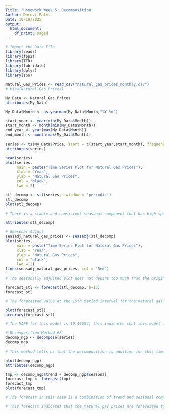 ```yaml
---
Title: 'Homework Week 5: Decomposition'
Author: Dhruvi Patel
Date: 10/19/2025
output:
  html_document:
    df_print: paged
---
```


```r
# Import the Data File
library(readr)
library(fpp2)
library(TTR)
library(lubridate)
library(dplyr)
library(zoo)

Natural_Gas_Prices <- read_csv("natural_gas_prices_monthly.csv")
# View(Natural_Gas_Prices)

My_Data <- Natural_Gas_Prices
attributes(My_Data)

My_Data$Month <- as.yearmon(My_Data$Month,"%Y-%m")

start_year <- year(min(My_Data$Month))
start_month <- month(min(My_Data$Month))
end_year <- year(max(My_Data$Month))
end_month <- month(max(My_Data$Month))

series <- ts(My_Data$Price, start = c(start_year,start_month), frequency = 12)
attributes(series)

head(series)
plot(series,
     main = paste("Time Series Plot for Natural Gas Prices"),
     xlab = "Year",
     ylab = "Natural Gas Prices",
     col = "black",
     lwd = 2)

stl_decomp <- stl(series,s.window = 'periodic')
stl_decomp
plot(stl_decomp)

# There is a stable and consistent seasonal component that has high spikes at regular cyclical intervals. The trend of the dataset follows the actual dataset, but it is a bit smoother, however there is no particular positive or negative trend to the dataset.

attributes(stl_decomp)

# Seasonal Adjust
seasadj_natural_gas_prices <- seasadj(stl_decomp)
plot(series,
     main = paste("Time Series Plot for Natural Gas Prices"),
     xlab = "Year",
     ylab = "Natural Gas Prices",
     col = "black",
     lwd = 2)
lines(seasadj_natural_gas_prices, col = "Red")

# The seasonally adjusted plot does not depart too much from the original dataset plot, and this proves the observation from before that seasonality is considered to be strong and stable, therefore the model will keep the seasonality constant resulting in no impact to the graph from it.

forecast_stl <- forecast(stl_decomp, h=15)
forecast_stl

# The forecasted value at the 15th period interval for the natural gas prices is $2.42.

plot(forecast_stl)
accuracy(forecast_stl)

# The MAPE for this model is 10.49654, this indicates that this model is accurate enough to be utilized for practical purposes related to the data. It indicates that the data does not have small values that distort the overall percentages, which makes this model a reliable choice when performing forecasting on this data set.

# Decomposition Method #2
decomp_ngp <- decompose(series)
decomp_ngp

# This method tells us that the decomposition is additive for this time series. It also provides the seasonal indices for each of the 12 months.

plot(decomp_ngp)
attributes(decomp_ngp)

tmp <- decomp_ngp$trend + decomp_ngp$seasonal
forecast_tmp <- forecast(tmp)
forecast_tmp
plot(forecast_tmp)

# The forecast in this case is a combination of trend and seasonal components, the remainder which is mainly the noise is taken out, therefore if observed the forecast plot has a smaller darker grey band compared to other forecasting models and the graph very closely mimics the data set. 

# This forecast indicates that the natural gas prices are forecasted to be $2.03 in February 2022. And in June 2021, it is forecasted to be $2.13. 
```
